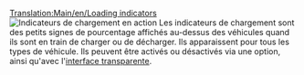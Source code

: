 [[Translation:Main/en/Loading indicators]]
[[File:en/Loading indicators.png|thumb|Indicateurs de chargement en action]]
Les indicateurs de chargement sont des petits signes de pourcentage affichés au-dessus des véhicules quand ils sont en train de charger ou de décharger. Ils apparaissent pour tous les types de véhicule. Ils peuvent être activés ou désactivés via une option, ainsi qu'avec l'[[Main/fr/Interface transparente|interface transparente]].